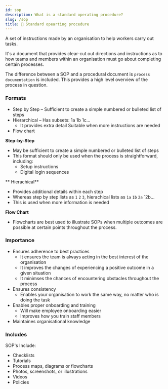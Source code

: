 ```yaml
---
id: sop
description: What is a standard operating procedure?
slug: /sop
title: 🦾 Standard opearting procedure
---
```



A set of instructions made by an organisation to help workers carry out tasks.  <br />

It's a document that provides clear-cut out directions and instructions as to how teams and members within an organisation must go about completing certain processes. <br />

The difference between a SOP and a procedural document is `process documentation` is included. This provides a high level overview of the process in question. <br />


### Formats

- Step by Step – Sufficient to create a simple numbered or bulleted list of steps  
- Hierarchical – Has subsets: 1a 1b 1c... 
    - It provides extra detail 
    Suitable when more instructions are needed 
- Flow chart

**Step-by-Step** <br />
- May be sufficient to create a simple numbered or bulleted list of steps
- This format should only be used when the process is straightforward, including:
    - Setup instructions 
    - Digital login sequences

** Hierachical** <br />
- Provides additional details within each step
- Whereas step by step lists as `1` `2` `3`, hierachical lists as `1a` `1b` `2a` `2b...
- This is used when more information is needed

**Flow Chart** <br />
- Flowcharts are best used to illustrate SOPs when multiple outcomes are possible at certain points throughout the process. 


### Importance
- Ensures adherence to best practices
    - It ensures the team is always acting in the best interest of the organisation
    - It improves the changes of  experiencing a positive outcome in a given situation
    - It minimses the chances of encountering obstacles throughout the process
- Ensures consistency
    - Enables your organisation to work the same way, no matter who is doing the task
- Enables proper onboarding and training
    - Will make employee onboarding easier
    - Improves how you train staff members
- Maintaines organisational knowledge

### Includes
SOP's Include: <br />
- Checklists
- Tutorials
- Process maps, diagrams or flowcharts 
- Photos, screenshots, or illustrations
- Videos
- Policies


 

 

 